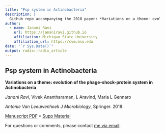 ```yaml
---
title: "Psp system in Actinobacteria"
description: |
  GitHub repo accompanying the 2018 paper: *Variations on a theme: evolution of the phage-shock-protein system in Actinobacteria*
author:
  - name: Janani Ravi 
    url: https://jananiravi.github.io
    affiliation: Michigan State University
    affiliation_url: https://cvm.msu.edu
date: "`r Sys.Date()`"
output: radix::radix_article
---
```


## Psp system in Actinobacteria

**Variations on a theme: evolution of the phage-shock-protein system in Actinobacteria**

*Janani Ravi*, Vivek Anantharaman, L Aravind, Maria L Gennaro

*Antonie Van Leeuwenhoek J Microbiology*, Springer. 2018.

[Manuscript PDF](https://github.com/jananiravi/psp-actinobacteria/blob/master/manuscript/2018-Ravi-Psp_actinobacteria-Anto.pdf) • [Supp Material](https://github.com/jananiravi/psp-actinobacteria/blob/master/manuscript/2018-Ravi-Psp_actinobacteria-Anto_Supp.xlsx)

For questions or comments, please contact [me via email](janani@msu.edu).
